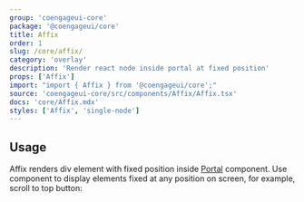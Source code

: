 ```yaml
---
group: 'coengageui-core'
package: '@coengageui/core'
title: Affix
order: 1
slug: /core/affix/
category: 'overlay'
description: 'Render react node inside portal at fixed position'
props: ['Affix']
import: "import { Affix } from '@coengageui/core';"
source: 'coengageui-core/src/components/Affix/Affix.tsx'
docs: 'core/Affix.mdx'
styles: ['Affix', 'single-node']
---
```



## Usage

Affix renders div element with fixed position inside [Portal](/core/portal) component.
Use component to display elements fixed at any position on screen, for example, scroll to top button:

<Demo data={AffixDemos.usage} />
